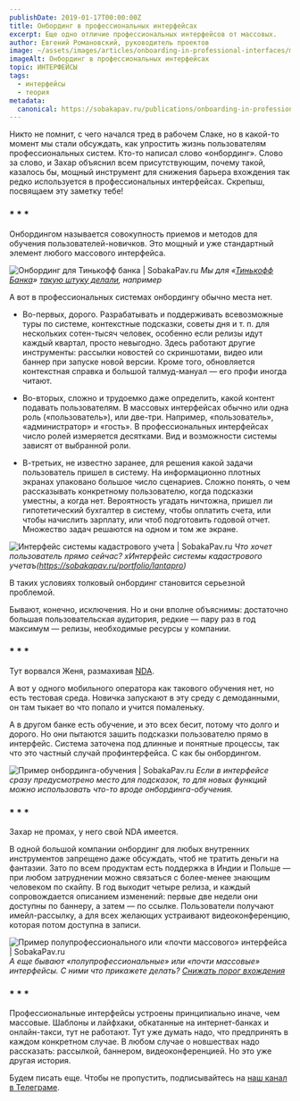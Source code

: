 ```yaml
---
publishDate: 2019-01-17T00:00:00Z
title: Онбординг в профессиональных интерфейсах
excerpt: Еще одно отличие профессиональных интерфейсов от массовых.
author: Евгений Романовский, руководитель проектов
image: ~/assets/images/articles/onboarding-in-professional-interfaces/main.jpeg
imageAlt: Онбординг в профессиональных интерфейсах
topic: ИНТЕРФЕЙСЫ
tags:
  - интерфейсы
  - теория
metadata:
  canonical: https://sobakapav.ru/publications/onboarding-in-professional-interfaces
---
```



Никто не помнит, с чего начался тред в рабочем Слаке, но в какой-то момент мы стали обсуждать, как упростить жизнь пользователям профессиональных систем. Кто-то написал слово «онбординг». Слово за слово, и Захар объяснил всем присутствующим, почему такой, казалось бы, мощный инструмент для снижения барьера вхождения так редко используется в профессиональных интерфейсах. Скрепыш, посвящаем эту заметку тебе!

### * * *

Онбордингом называется совокупность приемов и методов для обучения пользователей-новичков. Это мощный и уже стандартный элемент любого массового интерфейса.

![Онбординг для Тинькофф банка | SobakaPav.ru](~/assets/images/articles/onboarding-in-professional-interfaces/1.png)
_Мы для «[Тинькофф Банка](https://www.tbank.ru/)» [такую штуку делали](https://sobakapav.ru/portfolio/tinkoff), например_

А вот в профессиональных системах онбордингу обычно места нет.

- Во-первых, дорого. Разрабатывать и поддерживать всевозможные туры по системе, контекстные подсказки, советы дня и т. п. для нескольких сотен-тысяч человек, особенно если релизы идут каждый квартал, просто невыгодно. Здесь работают другие инструменты: рассылки новостей со скриншотами, видео или баннер при запуске новой версии. Кроме того, обновляется контекстная справка и большой талмуд-мануал — его профи иногда читают.

- Во-вторых, сложно и трудоемко даже определить, какой контент подавать пользователям. В массовых интерфейсах обычно или одна роль («пользователь»), или две-три. Например, «пользователь», «администратор» и «гость». В профессиональных интерфейсах число ролей измеряется десятками. Вид и возможности системы зависят от выбранной роли.

- В-третьих, не известно заранее, для решения какой задачи пользователь пришел в систему. На информационно плотных экранах упаковано большое число сценариев. Сложно понять, о чем рассказывать конкретному пользователю, когда подсказки уместны, а когда нет. Вероятность угадать ничтожна, пришел ли гипотетический бухгалтер в систему, чтобы оплатить счета, или чтобы начислить зарплату, или чтоб подготовить годовой отчет. Множество задач решаются на одном и том же экране.

![Интерфейс системы кадастрового учета | SobakaPav.ru](~/assets/images/articles/onboarding-in-professional-interfaces/2.png)
_Что хочет пользователь прямо сейчас? хИнтерфейс системы кадастрового учетаъ(https://sobakapav.ru/portfolio/lantapro)_

В таких условиях толковый онбординг становится серьезной проблемой.

Бывают, конечно, исключения. Но и они вполне объяснимы: достаточно большая пользовательская аудитория, редкие — пару раз в год максимум — релизы, необходимые ресурсы у компании.


### * * *
Тут ворвался Женя, размахивая [NDA](https://ru.wikipedia.org/wiki/%D0%A1%D0%BE%D0%B3%D0%BB%D0%B0%D1%88%D0%B5%D0%BD%D0%B8%D0%B5_%D0%BE_%D0%BD%D0%B5%D1%80%D0%B0%D0%B7%D0%B3%D0%BB%D0%B0%D1%88%D0%B5%D0%BD%D0%B8%D0%B8).

А вот у одного мобильного оператора как такового обучения нет, но есть тестовая среда. Новичка запускают в эту среду с демоданными, он там тыкает во что попало и учится помаленьку.

А в другом банке есть обучение, и это всех бесит, потому что долго и дорого. Но они пытаются зашить подсказки пользователю прямо в интерфейс. Система заточена под длинные и понятные процессы, так что это частный случай профинтерфейса. С как бы онбордингом.

![Пример онбординга-обучения | SobakaPav.ru](~/assets/images/articles/onboarding-in-professional-interfaces/3.png)
_Если в интерфейсе сразу предусмотрено место для подсказок, то для новых функций можно использовать что-то вроде онбординга-обучения._

### * * *

Захар не промах, у него свой NDA имеется.

В одной большой компании онбординг для любых внутренних инструментов запрещено даже обсуждать, чтоб не тратить деньги на фантазии. Зато по всем продуктам есть поддержка в Индии и Польше — при любом затруднении можно связаться с более-менее знающим человеком по скайпу. В год выходит четыре релиза, и каждый сопровождается описанием изменений: первые две недели они доступны по баннеру, а затем — по ссылке. Пользователи получают имейл-рассылку, а для всех желающих устраивают видеоконференцию, которая потом доступна в записи.

![Пример полупрофессионального или «почти массового» интерфейса | SobakaPav.ru](~/assets/images/articles/onboarding-in-professional-interfaces/4.png)
_А еще бывают «полупрофессиональные» или «почти массовые» интерфейсы. С ними что прикажете делать? [Снижать порог вхождения](https://sobakapav.ru/portfolio/serverscom)_

### * * *

Профессиональные интерфейсы устроены принципиально иначе, чем массовые. Шаблоны и лайфхаки, обкатанные на интернет-банках и онлайн-такси, тут не работают. Тут уже думать надо, что предпринять в каждом конкретном случае. В любом случае о новшествах надо рассказать: рассылкой, баннером, видеоконференцией. Но это уже другая история.

Будем писать еще. Чтобы не пропустить, подписывайтесь на [наш канал в Телеграме](https://t.me/sobakawow).

